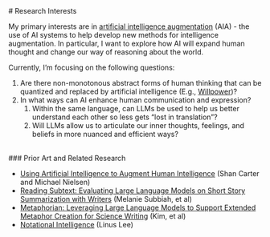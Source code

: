 

<Layout>
# Research Interests

My primary interests are in [artificial intelligence augmentation](https://distill.pub/2017/aia/) (AIA) - the use of AI systems to help develop new methods for intelligence augmentation. In particular, I want to explore how AI will expand human thought and change our way of reasoning about the world.

Currently, I’m focusing on the following questions:

1. Are there non-monotonous abstract forms of human thinking that can be quantized and replaced by artificial intelligence (E.g., [Willpower](https://zkirby.com/writings/ai-parental-controls))?
2. In what ways can AI enhance human communication and expression?
   1. Within the same language, can LLMs be used to help us better understand each other so less gets “lost in translation”?
   2. Will LLMs allow us to articulate our inner thoughts, feelings, and beliefs in more nuanced and efficient ways?

<br />
### Prior Art and Related Research

- [Using Artificial Intelligence to Augment Human Intelligence](https://distill.pub/2017/aia/) (Shan Carter and Michael Nielsen)
- [Reading Subtext: Evaluating Large Language Models on Short Story Summarization with Writers](https://arxiv.org/pdf/2403.01061.pdf) (Melanie Subbiah, et al)
- [Metaphorian: Leveraging Large Language Models to Support Extended Metaphor Creation for Science Writing](https://dl.acm.org/doi/pdf/10.1145/3563657.3595996) (Kim, et al)
- [Notational Intelligence](https://thesephist.com/posts/notation/) (Linus Lee)

</Layout>
